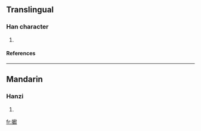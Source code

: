 ==Translingual==
===Han character===
{{Han char|rn=64|rad=手|as=14|sn=17|four=5708<sub>2</sub>|canj=手竹山人 (QHUO)}}
# {{defn|Han|sort=手14}}
====References====
{{Han ref|kx=0460.120|dkj=12865|hdz=31974.130|uh=64E8|ud=25832|bh=ECED|bd=60653}}

----
==Mandarin==
===Hanzi===
{{cmn-hanzi|pin=[[yé]] ([[ye2]])|wg=yeh<sup>2</sup>}}
# {{defn|Mandarin}}

[[fr:擨]]